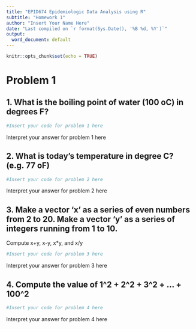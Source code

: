 ```yaml
---
title: "EPID674 Epidemiologic Data Analysis using R"
subtitle: "Homework 1"
author: "Insert Your Name Here"
date: "Last compiled on `r format(Sys.Date(), '%B %d, %Y')`"
output:
  word_document: default
---
```


```r
knitr::opts_chunk$set(echo = TRUE)
```

# Problem 1
## 1.  What is the boiling point of water (100 oC) in degrees F?

```r
#Insert your code for problem 1 here

```
Interpret your answer for problem 1 here


## 2.  What is today's temperature in degree C? (e.g. 77 oF)

```r
#Insert your code for problem 2 here

```
Interpret your answer for problem 2 here


## 3.  Make a vector ‘x’ as a series of even numbers from 2 to 20.  Make a vector ‘y’ as a series of integers running from 1 to 10. 
 Compute x+y, x-y, x*y, and x/y

```r
#Insert your code for problem 3 here

```
Interpret your answer for problem 3 here


## 4.  Compute the value of 1^2 + 2^2 + 3^2 + ... + 100^2

```r
#Insert your code for problem 4 here

```
Interpret your answer for problem 4 here
